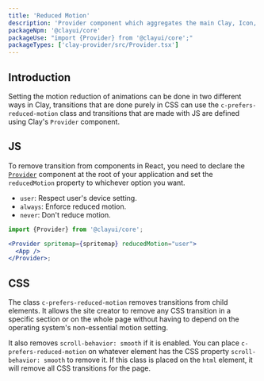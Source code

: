 ```yaml
---
title: 'Reduced Motion'
description: 'Provider component which aggregates the main Clay, Icon, and Modal.'
packageNpm: '@clayui/core'
packageUse: "import {Provider} from '@clayui/core';"
packageTypes: ['clay-provider/src/Provider.tsx']
---
```


## Introduction

Setting the motion reduction of animations can be done in two different ways in Clay, transitions that are done purely in CSS can use the `c-prefers-reduced-motion` class and transitions that are made with JS are defined using Clay's `Provider` component.

## JS

To remove transition from components in React, you need to declare the [`Provider`](/docs/components/provider) component at the root of your application and set the `reducedMotion` property to whichever option you want.

- `user`: Respect user's device setting.
- `always`: Enforce reduced motion.
- `never`: Don't reduce motion.

```jsx
import {Provider} from '@clayui/core';

<Provider spritemap={spritemap} reducedMotion="user">
  <App />
</Provider>;
```

## CSS

The class `c-prefers-reduced-motion` removes transitions from child elements. It allows the site creator to remove any CSS transition in a specific section or on the whole page without having to depend on the operating system's non-essential motion setting.

It also removes `scroll-behavior: smooth` if it is enabled. You can place `c-prefers-reduced-motion` on whatever element has the CSS property `scroll-behavior: smooth` to remove it. If this class is placed on the `html` element, it will remove all CSS transitions for the page.
